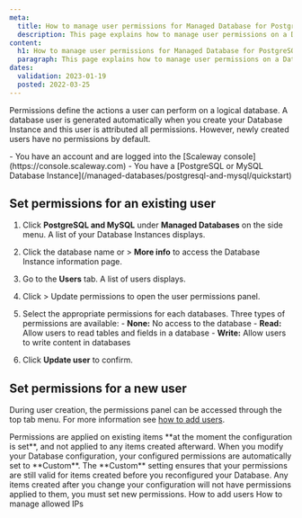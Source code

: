 ```yaml
---
meta:
  title: How to manage user permissions for Managed Database for PostgreSQL and MySQL
  description: This page explains how to manage user permissions on a Database
content:
  h1: How to manage user permissions for Managed Database for PostgreSQL and MySQL
  paragraph: This page explains how to manage user permissions on a Database Instance
dates:
  validation: 2023-01-19
  posted: 2022-03-25
---
```


Permissions define the actions a user can perform on a logical database. A database user is generated automatically when you create your Database Instance and this user is attributed all permissions. 
However, newly created users have no permissions by default.

<Macro id="iam-requirements" />
 
<Message type="requirement">
  - You have an account and are logged into the [Scaleway console](https://console.scaleway.com)
  - You have a [PostgreSQL or MySQL Database Instance](/managed-databases/postgresql-and-mysql/quickstart)
</Message>

## Set permissions for an existing user

1. Click **PostgreSQL and MySQL** under **Managed Databases** on the side menu. A list of your Database Instances displays.
2. Click the database name or <Icon name="more" /> > **More info** to access the Database Instance information page.
3. Go to the **Users** tab. A list of users displays.
4. Click <Icon name="more" /> > Update permissions to open the user permissions panel.
5. Select the appropriate permissions for each databases.
    <Message type="note">
      Three types of permissions are available:
        - **None:** No access to the database
        - **Read:** Allow users to read tables and fields in a database
        - **Write:** Allow users to write content in databases

    </Message>
6. Click **Update user** to confirm. 

## Set permissions for a new user

During user creation, the permissions panel can be accessed through the top tab menu. 
For more information see [how to add users](/managed-databases/postgresql-and-mysql/how-to/add-users).

<Message type="note">
  Permissions are applied on existing items **at the moment the configuration is set**, and not applied to any items created afterward. 
  When you modify your Database configuration, your configured permissions are automatically set to **Custom**. The **Custom** setting ensures that your permissions are still valid for items created before you reconfigured your Database. 
  Any items created after you change your configuration will not have permissions applied to them, you must set new permissions.
</Message>


<Navigation title="See Also">
  <PreviousButton to="/managed-databases/postgresql-and-mysql/how-to/add-users/">How to add users</PreviousButton>
  <NextButton to="/managed-databases/postgresql-and-mysql/how-to/manage-allowed-ip-addresses/">How to manage allowed IPs</NextButton>
</Navigation>
